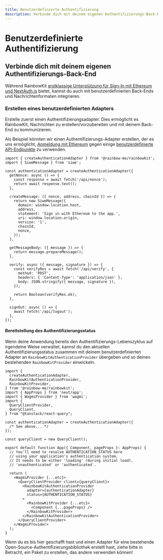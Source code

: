 ```yaml
---
title: Benutzerdefinierte Authentifizierung
description: Verbinde dich mit deinem eigenen Authentifizierungs-Back-End
---
```


# Benutzerdefinierte Authentifizierung

## Verbinde dich mit deinem eigenen Authentifizierungs-Back-End

Während RainbowKit [erstklassige Unterstützung für Sign-In mit Ethereum und NextAuth.js](/docs/authentication#set-up-sign-in-with-ethereum-and-nextauthjs) bietet, kannst du auch mit benutzerdefinierten Back-Ends und Nachrichtenformaten integrieren.

### Erstellen eines benutzerdefinierten Adapters

Erstelle zuerst einen Authentifizierungsadapter. Dies ermöglicht es RainbowKit, Nachrichten zu erstellen/vorzubereiten und mit deinem Back-End zu kommunizieren.

Als Beispiel könnten wir einen Authentifizierungs-Adapter erstellen, der es uns ermöglicht, [Anmeldung mit Ethereum](https://login.xyz) gegen einige [benutzerdefinierte API-Endpunkte](https://wagmi.sh/examples/sign-in-with-ethereum) zu verwenden.

```tsx
import { createAuthenticationAdapter } from '@rainbow-me/rainbowkit';
import { SiweMessage } from 'siwe';

const authenticationAdapter = createAuthenticationAdapter({
  getNonce: async () => {
    const response = await fetch('/api/nonce');
    return await response.text();
  },

  createMessage: ({ nonce, address, chainId }) => {
    return new SiweMessage({
      domain: window.location.host,
      address,
      statement: 'Sign in with Ethereum to the app.',
      uri: window.location.origin,
      version: '1',
      chainId,
      nonce,
    });
  },

  getMessageBody: ({ message }) => {
    return message.prepareMessage();
  },

  verify: async ({ message, signature }) => {
    const verifyRes = await fetch('/api/verify', {
      method: 'POST',
      headers: { 'Content-Type': 'application/json' },
      body: JSON.stringify({ message, signature }),
    });

    return Boolean(verifyRes.ok);
  },

  signOut: async () => {
    await fetch('/api/logout');
  },
});
```

#### Bereitstellung des Authentifizierungsstatus

Wenn deine Anwendung bereits den Authentifizierungs-Lebenszyklus auf irgendeine Weise verwaltet, kannst du den aktuellen Authentifizierungsstatus zusammen mit deinem benutzerdefinierten Adapter an `RainbowKitAuthenticationProvider` übergeben und so deinen bestehenden `RainbowKitProvider` einwickeln.

```tsx
import {
  createAuthenticationAdapter,
  RainbowKitAuthenticationProvider,
  RainbowKitProvider,
} from '@rainbow-me/rainbowkit';
import { AppProps } from 'next/app';
import { WagmiProvider } from 'wagmi';
import {
  QueryClientProvider,
  QueryClient,
} from "@tanstack/react-query";

const authenticationAdapter = createAuthenticationAdapter({
  /* See above... */
});

const queryClient = new QueryClient();

export default function App({ Component, pageProps }: AppProps) {
  // You'll need to resolve AUTHENTICATION_STATUS here
  // using your application's authentication system.
  // It needs to be either 'loading' (during initial load),
  // 'unauthenticated' or 'authenticated'.

  return (
    <WagmiProvider {...etc}>
      <QueryClientProvider client={queryClient}>
        <RainbowKitAuthenticationProvider
          adapter={authenticationAdapter}
          status={AUTHENTICATION_STATUS}
        >
          <RainbowKitProvider {...etc}>
            <Component {...pageProps} />
          </RainbowKitProvider>
        </RainbowKitAuthenticationProvider>
      </QueryClientProvider>
    </WagmiProvider>
  );
}
```

Wenn du es bis hier geschafft hast und einen Adapter für eine bestehende Open-Source-Authentifizierungsbibliothek erstellt hast, ziehe bitte in Betracht, ein Paket zu erstellen, das andere verwenden können!
